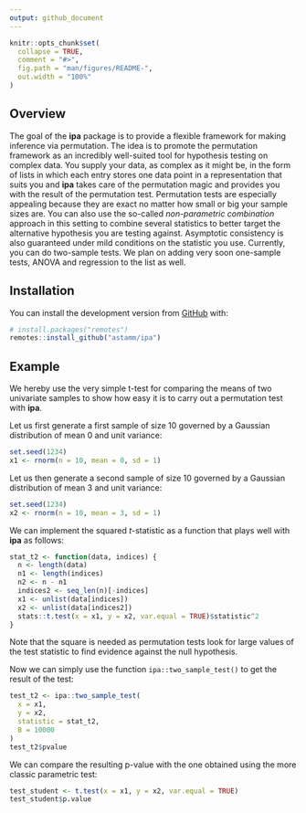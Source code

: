 ```yaml
---
output: github_document
---
```


<!-- README.md is generated from README.Rmd. Please edit that file -->

```r
knitr::opts_chunk$set(
  collapse = TRUE,
  comment = "#>",
  fig.path = "man/figures/README-",
  out.width = "100%"
)
```

## Overview

<!-- badges: start -->
<!-- badges: end -->

The goal of the **ipa** package is to provide a flexible framework for making inference via permutation. The idea is to promote the permutation framework as an incredibly well-suited tool for hypothesis testing on complex data. You supply your data, as complex as it might be, in the form of lists in which each entry stores one data point in a representation that suits you and **ipa** takes care of the permutation magic and provides you with the result of the permutation test. Permutation tests are especially appealing because they are exact no matter how small or big your sample sizes are. You can also use the so-called *non-parametric combination* approach in this setting to combine several statistics to better target the alternative hypothesis you are testing against. Asymptotic consistency is also guaranteed under mild conditions on the statistic you use. Currently, you can do two-sample tests. We plan on adding very soon one-sample tests, ANOVA and regression to the list as well.

## Installation

You can install the development version from [GitHub](https://github.com/) with:

``` r
# install.packages("remotes")
remotes::install_github("astamm/ipa")
```
## Example

We hereby use the very simple t-test for comparing the means of two univariate samples to show how easy it is to carry out a permutation test with **ipa**.

Let us first generate a first sample of size 10 governed by a Gaussian distribution of mean 0 and unit variance:
```r
set.seed(1234)
x1 <- rnorm(n = 10, mean = 0, sd = 1)
```

Let us then generate a second sample of size 10 governed by a Gaussian distribution of mean 3 and unit variance:
```r
set.seed(1234)
x2 <- rnorm(n = 10, mean = 3, sd = 1)
```

We can implement the squared $t$-statistic as a function that plays well with **ipa** as follows:
```r
stat_t2 <- function(data, indices) {
  n <- length(data)
  n1 <- length(indices)
  n2 <- n - n1
  indices2 <- seq_len(n)[-indices]
  x1 <- unlist(data[indices])
  x2 <- unlist(data[indices2])
  stats::t.test(x = x1, y = x2, var.equal = TRUE)$statistic^2
}
```

Note that the square is needed as permutation tests look for large values of the test statistic to find evidence against the null hypothesis.

Now we can simply use the function `ipa::two_sample_test()` to get the result of the test:
```r
test_t2 <- ipa::two_sample_test(
  x = x1, 
  y = x2, 
  statistic = stat_t2, 
  B = 10000
)
test_t2$pvalue
```

We can compare the resulting p-value with the one obtained using the more classic parametric test:
```r
test_student <- t.test(x = x1, y = x2, var.equal = TRUE)
test_student$p.value
```
